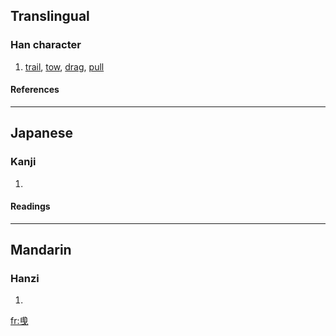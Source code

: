 {{see|曳}}

==Translingual==
===Han character===
{{Han char|rn=73|rad=曰|as=03|sn=7|four=|canj=戈中田心 (ILWP)}}
# [[trail]], [[tow]], [[drag]], [[pull]]
====References====
{{Han ref|kx=0502.061|dkj=14284|dj=0874.050|hdz=21488.030|uh=66F5|ud=26357}}

----
==Japanese==
===Kanji===
{{ja-kanji|grade=|rs=曰03}}
# {{defn|Japanese}} 
====Readings====
{{ja-readings|on=[[えい]] (ei)|kun=[[ひく]] (hiku)}}

----
==Mandarin==
===Hanzi===
{{cmn-hanzi|pin=[[mán]] ([[man2]]), [[yè]] ([[ye4]])|wg=man<sup>2</sup>, yeh<sup>4</sup>}}
# {{defn|Mandarin}}

[[fr:曵]]